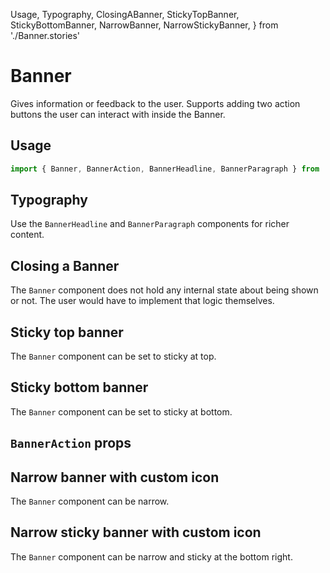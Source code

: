   Usage,
  Typography,
  ClosingABanner,
  StickyTopBanner,
  StickyBottomBanner,
  NarrowBanner,
  NarrowStickyBanner,
} from './Banner.stories'

<Meta title="Hydro UI/Banners/Banner" component={Banner} />

# Banner

Gives information or feedback to the user.
Supports adding two action buttons the user can interact with inside the Banner.

## Usage

```jsx
import { Banner, BannerAction, BannerHeadline, BannerParagraph } from '@/components/dfds-ui/react-components'
```

<Preview gray>
  <Story name="Usage" story={Usage} />
</Preview>

<ArgsTable story="Usage" />

## Typography

Use the `BannerHeadline` and `BannerParagraph` components for richer content.

<Preview gray>
  <Story story={Typography} />
</Preview>

## Closing a Banner

The `Banner` component does not hold any internal state about being shown or not. The user would have to implement that
logic themselves.

<Preview gray>
  <Story story={ClosingABanner} />
</Preview>

## Sticky top banner

The `Banner` component can be set to sticky at top.

<Preview gray>
  <Story story={StickyTopBanner} />
</Preview>

## Sticky bottom banner

The `Banner` component can be set to sticky at bottom.

<Preview gray>
  <Story story={StickyBottomBanner} />
</Preview>

## `BannerAction` props

<ArgsTable of={BannerAction} />

## Narrow banner with custom icon

The `Banner` component can be narrow.

<Preview gray>
  <Story story={NarrowBanner} />
</Preview>

## Narrow sticky banner with custom icon

The `Banner` component can be narrow and sticky at the bottom right.

<Preview gray>
  <Story story={NarrowStickyBanner} />
</Preview>
